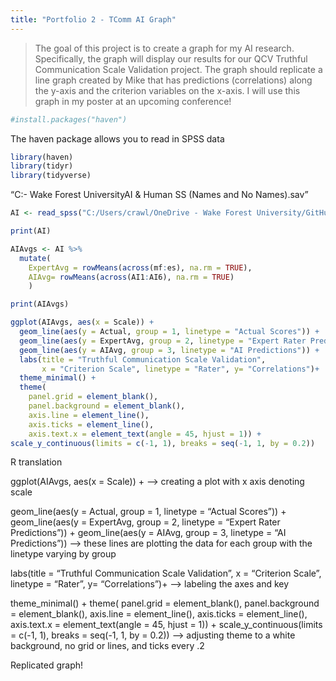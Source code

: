 ```yaml
---
title: "Portfolio 2 - TComm AI Graph"
---
```


> The goal of this project is to create a graph for my AI research. Specifically, the graph will display our results for our QCV Truthful Communication Scale Validation project. The graph should replicate a line graph created by Mike that has predictions (correlations) along the y-axis and the criterion variables on the x-axis. I will use this graph in my poster at an upcoming conference! 

```r
#install.packages("haven")
```
The haven package allows you to read in SPSS data

```r
library(haven)
library(tidyr)
library(tidyverse)
```
"C:\Users\crawl\OneDrive - Wake Forest University\GitHub\Portfolio\TComm AI & Human SS (Names and No Names).sav"

```r
AI <- read_spss("C:/Users/crawl/OneDrive - Wake Forest University/GitHub/Portfolio/TComm AI & Human SS (Names and No Names).sav")
```


```r
print(AI)
```

```r
AIAvgs <- AI %>%  
  mutate(
    ExpertAvg = rowMeans(across(mf:es), na.rm = TRUE),
    AIAvg= rowMeans(across(AI1:AI6), na.rm = TRUE)
    )

```

```r
print(AIAvgs)
```

```r
ggplot(AIAvgs, aes(x = Scale)) +
  geom_line(aes(y = Actual, group = 1, linetype = "Actual Scores")) +
  geom_line(aes(y = ExpertAvg, group = 2, linetype = "Expert Rater Predictions")) +
  geom_line(aes(y = AIAvg, group = 3, linetype = "AI Predictions")) +
  labs(title = "Truthful Communication Scale Validation",
       x = "Criterion Scale", linetype = "Rater", y= "Correlations")+ 
  theme_minimal() +
  theme(
    panel.grid = element_blank(),
    panel.background = element_blank(),
    axis.line = element_line(),
    axis.ticks = element_line(),
    axis.text.x = element_text(angle = 45, hjust = 1)) + 
scale_y_continuous(limits = c(-1, 1), breaks = seq(-1, 1, by = 0.2))

```
  
  
  R translation 


ggplot(AIAvgs, aes(x = Scale)) + --> creating a plot with x axis denoting scale

  geom_line(aes(y = Actual, group = 1, linetype = "Actual Scores")) +
  geom_line(aes(y = ExpertAvg, group = 2, linetype = "Expert Rater Predictions")) +
  geom_line(aes(y = AIAvg, group = 3, linetype = "AI Predictions")) --> these lines are plotting the data for each group with the linetype varying by group
  
  labs(title = "Truthful Communication Scale Validation",
       x = "Criterion Scale", linetype = "Rater", y= "Correlations")+ --> labeling the axes and key 
       
  theme_minimal() +
  theme(
    panel.grid = element_blank(),
    panel.background = element_blank(),
    axis.line = element_line(),
    axis.ticks = element_line(),
    axis.text.x = element_text(angle = 45, hjust = 1)) + 
scale_y_continuous(limits = c(-1, 1), breaks = seq(-1, 1, by = 0.2)) --> adjusting theme to a white background, no grid or lines, and ticks every .2

Replicated graph! 

